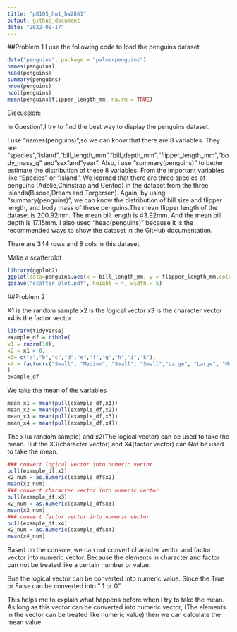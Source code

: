 ```yaml
---
title: "p8105_hw1_hw2861"
output: github_document
date: "2022-09-17"
---
```


##Problem 1
I use the following code to load the penguins dataset

```r
data("penguins", package = "palmerpenguins")
names(penguins)
head(penguins)
summary(penguins)
nrow(penguins)
ncol(penguins)
mean(penguins$flipper_length_mm, na.rm = TRUE)
```

Discussion:

In Question1,I try to find the best way to display the penguins dataset.

I use "names(penguins)",so we can know that there are 8 variables.
They are "species","island","bill_length_mm","bill_depth_mm","flipper_length_mm","body_mass_g" and"sex"and"year".
Also, i use "summary(penguins)" to better estimate the distribution of these 8 variables.
From the important variables like "Species" or "Island",
We learned that there are three species of penguins (Adelie,Chinstrap and Gentoo) in the dataset from the three islands(Biscoe,Dream and Torgersen).
Again, by using "summary(penguins)", we can know the distribution of bill size and flipper length, and body mass of these penguins.The mean flipper length of the dataset is 200.92mm. The mean bill length is 43.92mm. And the mean bill depth is 17.15mm.
I also used "head(penguins)" because it is the recommended ways to show the dataset in the GitHub documentation.

There are 344 rows and 8 cols in this dataset.




Make a scatterplot
```r
library(ggplot2)
ggplot(data=penguins,aes(x = bill_length_mm, y = flipper_length_mm,color=species))+ geom_point()
ggsave("scatter_plot.pdf", height = 4, width = 5)
```



##Problem 2

X1 is the random sample
x2 is the logical vector
x3 is the character vector
x4 is the factor vector

```r
library(tidyverse)
example_df = tibble(
x1 = rnorm(10),
x2 = x1 > 0,
x3= c("a","b","c","d","e","f","g","h","i","k"),
x4 = factor(c("Small", "Medium", "Small", "Small","Large", "Large", "Medium","Large","Medium","Small"))
)
example_df
```


We take the mean of the variables

```r
mean_x1 = mean(pull(example_df,x1))
mean_x2 = mean(pull(example_df,x2))
mean_x3 = mean(pull(example_df,x3))
mean_x4 = mean(pull(example_df,x4))
```

The x1(a random sample) and x2(The logical vector) can be used to take the mean.
But the X3(character vector) and X4(factor vector) can Not be used to take the mean.


```r
### convert logical vector into numeric vector
pull(example_df,x2)
x2_num = as.numeric(example_df$x2)
mean(x2_num)
### convert character vector into numeric vector
pull(example_df,x3)
x2_num = as.numeric(example_df$x3)
mean(x3_num)
### convert factor vector into numeric vector
pull(example_df,x4)
x2_num = as.numeric(example_df$x4)
mean(x4_num)
```

Based on the console,
we can not convert character vector and factor vector into numeric vector.
Because the elements in character and factor can not be treated like a certain number or value.

Bue the logical vector can be converted into numeric value.
Since the True or False can be converted into " 1 or 0"

This helps me to explain what happens before when i try to take the mean.
As long as this vector can be converted into numeric vector, 
(The elements in the vector can be treated like numeric value)
then we can calculate the mean value.


